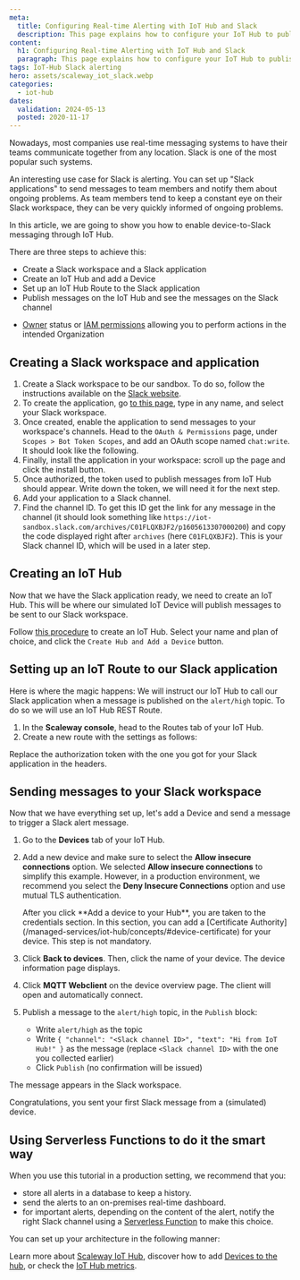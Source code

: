 ```yaml
---
meta:
  title: Configuring Real-time Alerting with IoT Hub and Slack
  description: This page explains how to configure your IoT Hub to publish messages on your corporate Slack messaging system for real-time alerts.
content:
  h1: Configuring Real-time Alerting with IoT Hub and Slack
  paragraph: This page explains how to configure your IoT Hub to publish messages on your corporate Slack messaging system for real-time alerts.
tags: IoT-Hub Slack alerting
hero: assets/scaleway_iot_slack.webp
categories:
  - iot-hub
dates:
  validation: 2024-05-13
  posted: 2020-11-17
---
```


Nowadays, most companies use real-time messaging systems to have their teams communicate together from any location. Slack is one of the most popular such systems.

An interesting use case for Slack is alerting. You can set up "Slack applications" to send messages to team members and notify them about ongoing problems. As team members tend to keep a constant eye on their Slack workspace, they can be very quickly informed of ongoing problems.

In this article, we are going to show you how to enable device-to-Slack messaging through IoT Hub.

There are three steps to achieve this:

  - Create a Slack workspace and a Slack application
  - Create an IoT Hub and add a Device
  - Set up an IoT Hub Route to the Slack application
  - Publish messages on the IoT Hub and see the messages on the Slack channel


<Macro id="requirements" />

- [Owner](/identity-and-access-management/iam/concepts/#owner) status or [IAM permissions](/identity-and-access-management/iam/concepts/#permission) allowing you to perform actions in the intended Organization

## Creating a Slack workspace and application

1. Create a Slack workspace to be our sandbox. To do so, follow the instructions available on the [Slack website](https://slack.com/create/).
2. To create the application, go [to this page](https://api.slack.com/apps/new/), type in any name, and select your Slack workspace.
3. Once created, enable the application to send messages to your workspace's channels. Head to the `OAuth & Permissions` page, under `Scopes > Bot Token Scopes`, and add an OAuth scope named `chat:write`. It should look like the following.
    <Lightbox src="scaleway-iothub_slack_howto_scopes.webp" alt="" />
4. Finally, install the application in your workspace: scroll up the page and click the install button.
    <Lightbox src="scaleway-iothub_slack_howto_install.webp" alt="" />
5. Once authorized, the token used to publish messages from IoT Hub should appear. Write down the token, we will need it for the next step.
    <Lightbox src="scaleway-iothub_slack_howto_token.webp" alt="" />
6. Add your application to a Slack channel.
7. Find the channel ID. To get this ID get the link for any message in the channel (it should look something like `https://iot-sandbox.slack.com/archives/C01FLQXBJF2/p1605613307000200`) and copy the code displayed right after `archives` (here `C01FLQXBJF2`). This is your Slack channel ID, which will be used in a later step.

## Creating an IoT Hub

Now that we have the Slack application ready, we need to create an IoT Hub. This will be where our simulated IoT Device will publish messages to be sent to our Slack workspace.

Follow [this procedure](/managed-services/iot-hub/how-to/create-hub) to create an IoT Hub. Select your name and plan of choice, and click the `Create Hub and Add a Device` button.

## Setting up an IoT Route to our Slack application

Here is where the magic happens: We will instruct our IoT Hub to call our Slack application when a message is published on the `alert/high` topic. To do so we will use an IoT Hub REST Route.

1. In the **Scaleway console**, head to the Routes tab of your IoT Hub.
2. Create a new route with the settings as follows:
    <Lightbox src="scaleway-iothub_slack_howto_route.webp" alt="" />

Replace the authorization token with the one you got for your Slack application in the headers. 

## Sending messages to your Slack workspace

Now that we have everything set up, let's add a Device and send a message to trigger a Slack alert message.

1. Go to the **Devices** tab of your IoT Hub. 
2. Add a new device and make sure to select the **Allow insecure connections** option.
    <Message type="note">
      We selected **Allow insecure connections** to simplify this example. However, in a production environment, we recommend you select the **Deny Insecure Connections** option and use mutual TLS authentication.
    </Message>

    <Message type="important">
      After you click **Add a device to your Hub**, you are taken to the credentials section. In this section, you can add a [Certificate Authority](/managed-services/iot-hub/concepts/#device-certificate) for your device. This step is not mandatory.
    </Message>
3. Click **Back to devices**. Then, click the name of your device. The device information page displays. 
4. Click **MQTT Webclient** on the device overview page. The client will open and automatically connect.
5. Publish a message to the `alert/high` topic, in the `Publish` block:
    - Write `alert/high` as the topic
    - Write `{ "channel": "<Slack channel ID>", "text": "Hi from IoT Hub!" }` as the message (replace `<Slack channel ID>` with the one you collected earlier)
    - Click `Publish` (no confirmation will be issued)

The message appears in the Slack workspace.

<Lightbox src="scaleway-iothub_slack_howto_message.webp" alt="" />

Congratulations, you sent your first Slack message from a (simulated) device.

## Using Serverless Functions to do it the smart way

When you use this tutorial in a production setting, we recommend that you:
  - store all alerts in a database to keep a history.
  - send the alerts to an on-premises real-time dashboard.
  - for important alerts, depending on the content of the alert, notify the right Slack channel using a [Serverless Function](/serverless/functions/concepts/#serverless-functions) to make this choice.

You can set up your architecture in the following manner:

<Lightbox src="scaleway-iothub_slack_howto_goingfurther.webp" alt="" />

Learn more about [Scaleway IoT Hub](/managed-services/iot-hub/concepts), discover how to add [Devices to the hub](/managed-services/iot-hub/how-to/add-device), or check the [IoT Hub metrics](/managed-services/iot-hub/how-to/view-metrics).